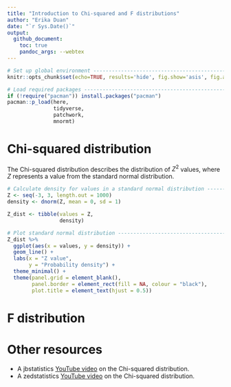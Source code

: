 ```yaml
---
title: "Introduction to Chi-squared and F distributions"  
author: "Erika Duan"
date: "`r Sys.Date()`"
output:
  github_document:
    toc: true
    pandoc_args: --webtex   
---
```


```r
# Set up global environment ----------------------------------------------------
knitr::opts_chunk$set(echo=TRUE, results='hide', fig.show='asis', fig.align='center')  
```


```r
# Load required packages -------------------------------------------------------  
if (!require("pacman")) install.packages("pacman")
pacman::p_load(here,  
               tidyverse,
               patchwork,
               mnormt)   
```


# Chi-squared distribution    

The Chi-squared distribution describes the distribution of $Z^2$ values, where $Z$ represents a value from the standard normal distribution.  

```r
# Calculate density for values in a standard normal distribution ---------------
Z <- seq(-3, 3, length.out = 1000)
density <- dnorm(Z, mean = 0, sd = 1)

Z_dist <- tibble(values = Z,
                 density)

# Plot standard normal distribution --------------------------------------------
Z_dist %>%
  ggplot(aes(x = values, y = density)) +
  geom_line() +
  labs(x = "Z value",
       y = "Probability density") + 
  theme_minimal() +
  theme(panel.grid = element_blank(),
        panel.border = element_rect(fill = NA, colour = "black"),
        plot.title = element_text(hjust = 0.5))  
```


# F distribution     


# Other resources  

+ A jbstatistics [YouTube video](https://www.youtube.com/watch?v=hcDb12fsbBU) on the Chi-squared distribution.  
+ A zedstatistics [YouTube video](https://www.youtube.com/watch?v=80ffqpZdKiA) on the Chi-squared distribution.    
     
